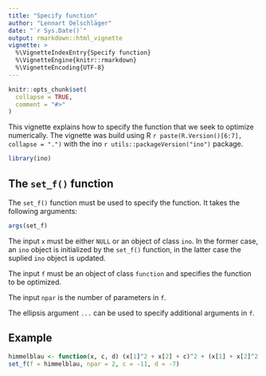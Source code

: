 ```yaml
---
title: "Specify function"
author: "Lennart Oelschläger"
date: "`r Sys.Date()`"
output: rmarkdown::html_vignette
vignette: >
  %\VignetteIndexEntry{Specify function}
  %\VignetteEngine{knitr::rmarkdown}
  %\VignetteEncoding{UTF-8}
---
```


```r
knitr::opts_chunk$set(
  collapse = TRUE,
  comment = "#>"
)
```

This vignette explains how to specify the function that we seek to optimize numerically. The vignette was build using R `r paste(R.Version()[6:7], collapse = ".")` with the ino `r utils::packageVersion("ino")` package.

```r
library(ino)
```

## The `set_f()` function

The `set_f()` function must be used to specify the function. It takes the following arguments:

```r
args(set_f)
```

The input `x` must be either `NULL` or an object of class `ino`. In the former case, an `ino` object is initialized by the `set_f()` function, in the latter case the suplied `ino` object is updated.

The input `f` must be an object of class `function` and specifies the function to be optimized.

The input `npar` is the number of parameters in `f`.

The ellipsis argument `...` can be used to specify additional arguments in `f`.

## Example

```r
himmelblau <- function(x, c, d) (x[1]^2 + x[2] + c)^2 + (x[1] + x[2]^2 + d)^2
set_f(f = himmelblau, npar = 2, c = -11, d = -7)
```
